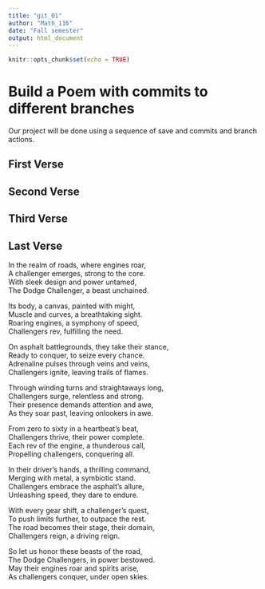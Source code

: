 ```yaml
---
title: "git_01"
author: "Math_116"
date: "Fall semester"
output: html_document
---
```


```r
knitr::opts_chunk$set(echo = TRUE)
```
# Build a Poem with commits to different branches
Our project will be done using a sequence of save and commits and branch actions.
<!-- Do not modify or change any text in "!--" bracketed areas such as this --- these are instructions to
you, if you change any of this the git program will notice it and compromise your git merging strategy !-->

## First Verse 
<!--Put the first five lines of a poem by Lewis Carrol in this section!-->

## Second Verse
<!--Put the first five lines of a poem by Robert Frost here!-->

## Third Verse
<!--Put the first two verses of The Walrus and the Carpenter here!-->

## Last Verse
<!--Put a short poem you created using chatGPT of 20 to 30 lines,here!-->


In the realm of roads, where engines roar,  
A challenger emerges, strong to the core.  
With sleek design and power untamed,  
The Dodge Challenger, a beast unchained.  

Its body, a canvas, painted with might,  
Muscle and curves, a breathtaking sight.  
Roaring engines, a symphony of speed,  
Challengers rev, fulfilling the need.  

On asphalt battlegrounds, they take their stance,  
Ready to conquer, to seize every chance.  
Adrenaline pulses through veins and veins,  
Challengers ignite, leaving trails of flames.  

Through winding turns and straightaways long,  
Challengers surge, relentless and strong.  
Their presence demands attention and awe,  
As they soar past, leaving onlookers in awe.  

From zero to sixty in a heartbeat's beat,  
Challengers thrive, their power complete.  
Each rev of the engine, a thunderous call,  
Propelling challengers, conquering all.  

In their driver's hands, a thrilling command,  
Merging with metal, a symbiotic stand.  
Challengers embrace the asphalt's allure,  
Unleashing speed, they dare to endure.  

With every gear shift, a challenger's quest,  
To push limits further, to outpace the rest.  
The road becomes their stage, their domain,  
Challengers reign, a driving reign.  

So let us honor these beasts of the road,  
The Dodge Challengers, in power bestowed.  
May their engines roar and spirits arise,  
As challengers conquer, under open skies.  

